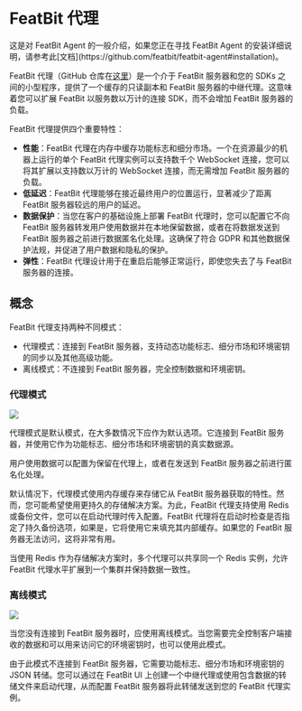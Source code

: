 
# FeatBit 代理

<Callout type="info">
这是对 FeatBit Agent 的一般介绍，如果您正在寻找 FeatBit Agent 的安装详细说明，请参考此[文档](https://github.com/featbit/featbit-agent#installation)。
</Callout>


FeatBit 代理（GitHub 仓库在[这里](https://github.com/featbit/featbit-agent)）是一个介于 FeatBit 服务器和您的 SDKs 之间的小型程序，提供了一个缓存的只读副本和 FeatBit 服务器的中继代理。这意味着您可以扩展 FeatBit 以服务数以万计的连接 SDK，而不会增加 FeatBit 服务器的负载。

FeatBit 代理提供四个重要特性：

* **性能**：FeatBit 代理在内存中缓存功能标志和细分市场。一个在资源最少的机器上运行的单个 FeatBit 代理实例可以支持数千个 WebSocket 连接，您可以将其扩展以支持数以万计的 WebSocket 连接，而无需增加 FeatBit 服务器的负载。&#x20;
* **低延迟**：FeatBit 代理能够在接近最终用户的位置运行，显著减少了距离 FeatBit 服务器较远的用户的延迟。
* **数据保护**：当您在客户的基础设施上部署 FeatBit 代理时，您可以配置它不向 FeatBit 服务器转发用户使用数据并在本地保留数据，或者在将数据发送到 FeatBit 服务器之前进行数据匿名化处理。这确保了符合 GDPR 和其他数据保护法规，并促进了用户数据和隐私的保护。
* **弹性**：FeatBit 代理设计用于在重启后能够正常运行，即使您失去了与 FeatBit 服务器的连接。

## 概念

FeatBit 代理支持两种不同模式：

* 代理模式：连接到 FeatBit 服务器，支持动态功能标志、细分市场和环境密钥的同步以及其他高级功能。
* 离线模式：不连接到 FeatBit 服务器，完全控制数据和环境密钥。

### 代理模式

![](../relay-proxy/assets/featbit-agent/001.webp)

代理模式是默认模式，在大多数情况下应作为默认选项。它连接到 FeatBit 服务器，并使用它作为功能标志、细分市场和环境密钥的真实数据源。

用户使用数据可以配置为保留在代理上，或者在发送到 FeatBit 服务器之前进行匿名化处理。

默认情况下，代理模式使用内存缓存来存储它从 FeatBit 服务器获取的特性。然而，您可能希望使用更持久的存储解决方案。为此，FeatBit 代理支持使用 Redis 或备份文件，您可以在启动代理时传入配置。FeatBit 代理将在启动时检查是否指定了持久备份选项，如果是，它将使用它来填充其内部缓存。如果您的 FeatBit 服务器无法访问，这将非常有用。

当使用 Redis 作为存储解决方案时，多个代理可以共享同一个 Redis 实例，允许 FeatBit 代理水平扩展到一个集群并保持数据一致性。

### 离线模式

![](../relay-proxy/assets/featbit-agent/002.webp)

当您没有连接到 FeatBit 服务器时，应使用离线模式。当您需要完全控制客户端接收的数据和可以用来访问它的环境密钥时，也可以使用此模式。

由于此模式不连接到 FeatBit 服务器，它需要功能标志、细分市场和环境密钥的 JSON 转储。您可以通过在 FeatBit UI 上创建一个中继代理或使用包含数据的转储文件来启动代理，从而配置 FeatBit 服务器将此转储发送到您的 FeatBit 代理实例。
